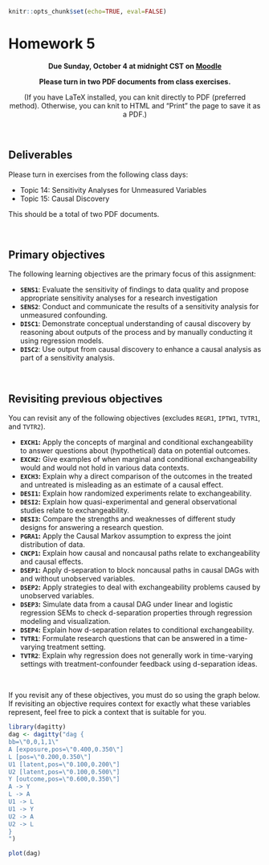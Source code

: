 ```r
knitr::opts_chunk$set(echo=TRUE, eval=FALSE)
```

# Homework 5 {-}

<center>
**Due Sunday, October 4 at midnight CST on [Moodle](https://moodle.macalester.edu/mod/assign/view.php?id=34829)**

**Please turn in two PDF documents from class exercises.**

(If you have LaTeX installed, you can knit directly to PDF (preferred method). Otherwise, you can knit to HTML and "Print" the page to save it as a PDF.)
</center>


<br>


## Deliverables {-}

Please turn in exercises from the following class days:

- Topic 14: Sensitivity Analyses for Unmeasured Variables
- Topic 15: Causal Discovery

This should be a total of two PDF documents.

<br>


## Primary objectives {-}

The following learning objectives are the primary focus of this assignment:

- **`SENS1`**: Evaluate the sensitivity of findings to data quality and propose appropriate sensitivity analyses for a research investigation
- **`SENS2`**: Conduct and communicate the results of a sensitivity analysis for unmeasured confounding.
- **`DISC1`**: Demonstrate conceptual understanding of causal discovery by reasoning about outputs of the process and by manually conducting it using regression models.
- **`DISC2`**: Use output from causal discovery to enhance a causal analysis as part of a sensitivity analysis.


<br>


## Revisiting previous objectives {-}

You can revisit any of the following objectives (excludes `REGR1`, `IPTW1`, `TVTR1`, and `TVTR2`).

- **`EXCH1`:** Apply the concepts of marginal and conditional exchangeability to answer questions about (hypothetical) data on potential outcomes.
- **`EXCH2`:** Give examples of when marginal and conditional exchangeability would and would not hold in various data contexts.
- **`EXCH3`:** Explain why a direct comparison of the outcomes in the treated and untreated is misleading as an estimate of a causal effect.
- **`DESI1`:** Explain how randomized experiments relate to exchangeability.
- **`DESI2`:** Explain how quasi-experimental and general observational studies relate to exchangeability.
- **`DESI3`:** Compare the strengths and weaknesses of different study designs for answering a research question.
- **`PGRA1`:** Apply the Causal Markov assumption to express the joint distribution of data.
- **`CNCP1`:** Explain how causal and noncausal paths relate to exchangeability and causal effects.
- **`DSEP1`:** Apply d-separation to block noncausal paths in causal DAGs with and without unobserved variables.
- **`DSEP2`:** Apply strategies to deal with exchangeability problems caused by unobserved variables.
- **`DSEP3`:** Simulate data from a causal DAG under linear and logistic regression SEMs to check d-separation properties through regression modeling and visualization.
- **`DSEP4`:** Explain how d-separation relates to conditional exchangeability.
- **`TVTR1`**: Formulate research questions that can be answered in a time-varying treatment setting.
- **`TVTR2`**: Explain why regression does not generally work in time-varying settings with treatment-confounder feedback using d-separation ideas.

<br>

If you revisit any of these objectives, you must do so using the graph below. If revisiting an objective requires context for exactly what these variables represent, feel free to pick a context that is suitable for you.

```r
library(dagitty)
dag <- dagitty("dag {
bb=\"0,0,1,1\"
A [exposure,pos=\"0.400,0.350\"]
L [pos=\"0.200,0.350\"]
U1 [latent,pos=\"0.100,0.200\"]
U2 [latent,pos=\"0.100,0.500\"]
Y [outcome,pos=\"0.600,0.350\"]
A -> Y
L -> A
U1 -> L
U1 -> Y
U2 -> A
U2 -> L
}
")

plot(dag)
```

